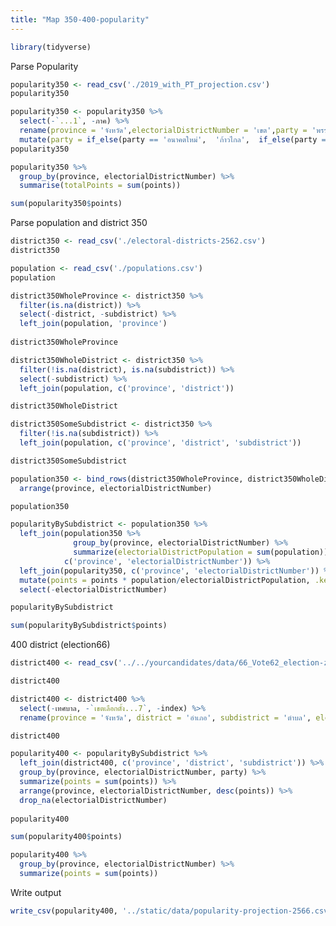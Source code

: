```yaml
---
title: "Map 350-400-popularity"
---
```


```r
library(tidyverse)
```

Parse Popularity

```r
popularity350 <- read_csv('./2019_with_PT_projection.csv')
popularity350
```

```r
popularity350 <- popularity350 %>%
  select(-`...1`, -ภาค) %>%
  rename(province = 'จังหวัด',electorialDistrictNumber = 'เขต',party = 'พรรค', points = 'ผลคะแนน') %>%
  mutate(party = if_else(party == 'อนาคตใหม่',  'ก้าวไกล',  if_else(party == 'ชาติพัฒนา', 'ชาติพัฒนากล้า', party)))
popularity350
```

```r
popularity350 %>%
  group_by(province, electorialDistrictNumber) %>%
  summarise(totalPoints = sum(points))
```

```r
sum(popularity350$points)
```

Parse population and district 350

```r
district350 <- read_csv('./electoral-districts-2562.csv')
district350
```

```r
population <- read_csv('./populations.csv')
population
```

```r
district350WholeProvince <- district350 %>%
  filter(is.na(district)) %>%
  select(-district, -subdistrict) %>%
  left_join(population, 'province')
  
district350WholeProvince
```

```r
district350WholeDistrict <- district350 %>%
  filter(!is.na(district), is.na(subdistrict)) %>%
  select(-subdistrict) %>%
  left_join(population, c('province', 'district'))

district350WholeDistrict
```

```r
district350SomeSubdistrict <- district350 %>%
  filter(!is.na(subdistrict)) %>%
  left_join(population, c('province', 'district', 'subdistrict'))

district350SomeSubdistrict
```

```r
population350 <- bind_rows(district350WholeProvince, district350WholeDistrict, district350SomeSubdistrict) %>%
  arrange(province, electorialDistrictNumber)

population350
```

```r
popularityBySubdistrict <- population350 %>%
  left_join(population350 %>%
              group_by(province, electorialDistrictNumber) %>%
              summarize(electorialDistrictPopulation = sum(population)),
            c('province', 'electorialDistrictNumber')) %>%
  left_join(popularity350, c('province', 'electorialDistrictNumber')) %>%
  mutate(points = points * population/electorialDistrictPopulation, .keep="unused") %>%
  select(-electorialDistrictNumber)

popularityBySubdistrict
```

```r
sum(popularityBySubdistrict$points)
```

400 district (election66)

```r
district400 <- read_csv('../../yourcandidates/data/66_Vote62_election-zones.csv')

district400
```

```r
district400 <- district400 %>%
  select(-เทศบาล, -`เขตเลือกตั้ง...7`, -index) %>%
  rename(province = 'จังหวัด', district = 'อำเภอ', subdistrict = 'ตำบล', electorialDistrictNumber = 'เขตเลือกตั้ง...4')

district400
```

```r
popularity400 <- popularityBySubdistrict %>%
  left_join(district400, c('province', 'district', 'subdistrict')) %>%
  group_by(province, electorialDistrictNumber, party) %>%
  summarize(points = sum(points)) %>%
  arrange(province, electorialDistrictNumber, desc(points)) %>%
  drop_na(electorialDistrictNumber)
  
popularity400
```

```r
sum(popularity400$points)
```

```r
popularity400 %>%
  group_by(province, electorialDistrictNumber) %>%
  summarize(points = sum(points))
```

Write output

```r
write_csv(popularity400, '../static/data/popularity-projection-2566.csv')
```

